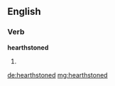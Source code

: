==English==

===Verb===
'''hearthstoned'''

# {{en-past of|hearthstone}}

[[de:hearthstoned]]
[[mg:hearthstoned]]